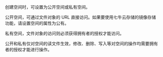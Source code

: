 创建空间时，可设置为公开空间或私有空间。

公开空间，可通过文件对象的 URL 直接访问。如果要使用七牛云存储的镜像存储功能，请设置空间的属性为公有。

私有空间，文件对象的访问则必须获得拥有者的授权才能访问。

公开和私有仅对空间的读文件生效，修改、删除、写入等对空间的操作均需要拥有者的授权才能进行操作。

